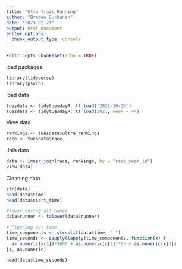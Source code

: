 ```yaml
---
title: "Ulta Trail Running"
author: "Braden Buchanan"
date: "2023-02-21"
output: html_document
editor_options: 
  chunk_output_type: console
---
```


```r
knitr::opts_chunk$set(echo = TRUE)
```

load packages
```r
library(tidyverse)
library(psych)
```

load data
```r
tuesdata <- tidytuesdayR::tt_load('2021-10-26')
tuesdata <- tidytuesdayR::tt_load(2021, week = 44)
```

View data
```r
rankings <- tuesdata$ultra_rankings
race <- tuesdata$race
```

Join data
```r
data <- inner_join(race, rankings, by = "race_year_id")
view(data)
```

Cleaning data
```r
str(data)
head(data$time)
head(data$start_time)

#lower casing all names
data$runner <- tolower(data$runner)

# Figuring out time
time_components <- strsplit(data$time, " ")
time_seconds <- sapply(lapply(time_components, function(x) {
  as.numeric(x[1])*3600 + as.numeric(x[2])*60 + as.numeric(x[3])
}), as.numeric)

head(data$time_seconds)

```

